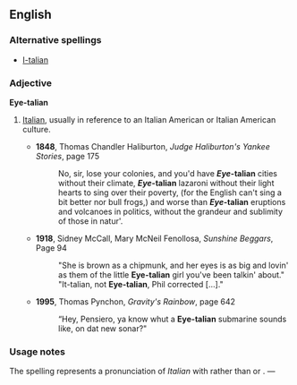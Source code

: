 {{rfv}}
==English==
{{warn|neologism}}

===Alternative spellings===
* [[I-talian]]

===Adjective===
'''Eye-talian'''

# {{Canadian|US|slang|uncommon|derogatory}} [[Italian]], usually in reference to an Italian American or Italian American culture.
#*'''1848''', Thomas Chandler Haliburton, ''Judge Haliburton's Yankee Stories'', page 175
#*:No, sir, lose your colonies, and you'd have '''''Eye''-talian''' cities without their climate, '''''Eye''-talian''' lazaroni without their light hearts to sing over their poverty, (for the English can't sing a bit better nor bull frogs,) and worse than '''''Eye''-talian''' eruptions and volcanoes in politics, without the grandeur and sublimity of those in natur'.
#*'''1918''', Sidney McCall, Mary McNeil Fenollosa, ''Sunshine Beggars'', Page 94
#*:"She is brown as a chipmunk, and her eyes is as big and lovin' as them of the little '''Eye-talian''' girl you've been talkin' about." "It-talian, not '''Eye-talian''', Phil corrected […]."
#*'''1995''', Thomas Pynchon, ''Gravity's Rainbow'', page 642
#*:“Hey, Pensiero, ya know whut a '''Eye-talian''' submarine sounds like, on dat new sonar?"

===Usage notes===
The spelling represents a pronunciation of ''Italian'' with {{IPA|/aɪ/}} rather than {{IPA|/ɪ/}} or {{IPA|/ə/}}.
—